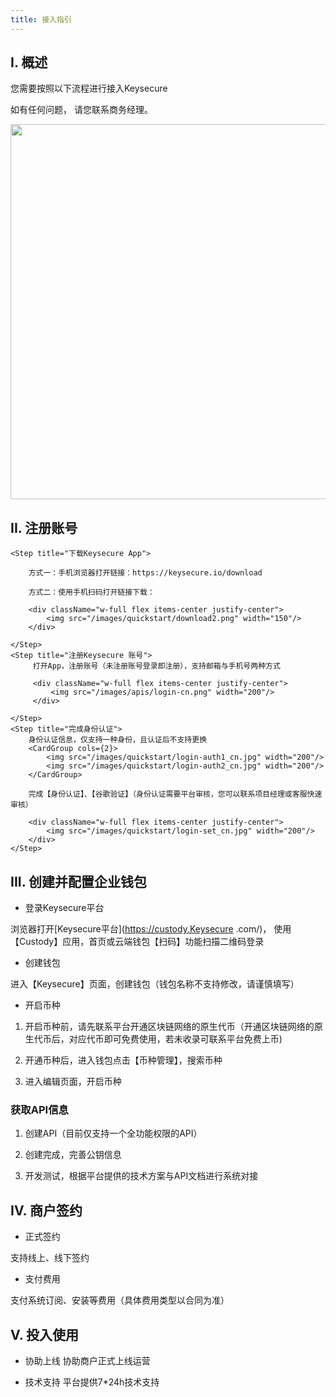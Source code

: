 ---
title: 接入指引
---

## I. 概述

您需要按照以下流程进行接入Keysecure

如有任何问题， 请您联系商务经理。

<div className="w-full flex items-center justify-center">
    <img src="/images/apis/cusotdy-process_cn.png" width="600"/>
</div>


## II. 注册账号

<Steps>

    <Step title="下载Keysecure App">

        方式一：手机浏览器打开链接：https://keysecure.io/download

        方式二：使用手机扫码打开链接下载：

        <div className="w-full flex items-center justify-center">
            <img src="/images/quickstart/download2.png" width="150"/>
        </div>

    </Step>
    <Step title="注册Keysecure 账号">
         打开App，注册账号（未注册账号登录即注册），支持邮箱与手机号两种方式

         <div className="w-full flex items-center justify-center">
             <img src="/images/apis/login-cn.png" width="200"/>
         </div>

    </Step>
    <Step title="完成身份认证">
        身份认证信息，仅支持一种身份，且认证后不支持更换
        <CardGroup cols={2}>
            <img src="/images/quickstart/login-auth1_cn.jpg" width="200"/>
            <img src="/images/quickstart/login-auth2_cn.jpg" width="200"/>
        </CardGroup>

        完成【身份认证】、【谷歌验证】（身份认证需要平台审核，您可以联系项目经理或客服快速审核）

        <div className="w-full flex items-center justify-center">
            <img src="/images/quickstart/login-set_cn.jpg" width="200"/>
        </div>
    </Step>

</Steps>


## III. 创建并配置企业钱包

- 登录Keysecure平台

浏览器打开[Keysecure平台](https://custody.Keysecure .com/)， 使用【Custody】应用，首页或云端钱包【扫码】功能扫描二维码登录

- 创建钱包

进入【Keysecure】页面，创建钱包（钱包名称不支持修改，请谨慎填写）

- 开启币种

1. 开启币种前，请先联系平台开通区块链网络的原生代币（开通区块链网络的原生代币后，对应代币即可免费使用，若未收录可联系平台免费上币)

2. 开通币种后，进入钱包点击【币种管理】，搜索币种

3. 进入编辑页面，开启币种


### 获取API信息

1. 创建API（目前仅支持一个全功能权限的API）

2. 创建完成，完善公钥信息

3. 开发测试，根据平台提供的技术方案与API文档进行系统对接



## IV. 商户签约

- 正式签约

支持线上、线下签约

- 支付费用

支付系统订阅、安装等费用（具体费用类型以合同为准）



## V. 投入使用

- 协助上线
协助商户正式上线运营

- 技术支持
平台提供7*24h技术支持
